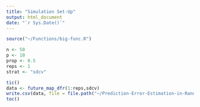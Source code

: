 ```yaml
---
title: "Simulation Set-Up"
output: html_document
date: "`r Sys.Date()`"
---
```


```r
source("~/Functions/big-func.R")

n <- 50
p <- 10
prop <- 0.5
reps <- 1
strat <- "sdcv"

tic()
data <- future_map_dfr(1:reps,sdcv)
write.csv(data, file = file.path("~/Prediction-Error-Estimation-in-Random-Forests/Simulations", paste(paste(strat,n,p,prop, sep = "_"),".csv", sep = "")))
toc()
```
